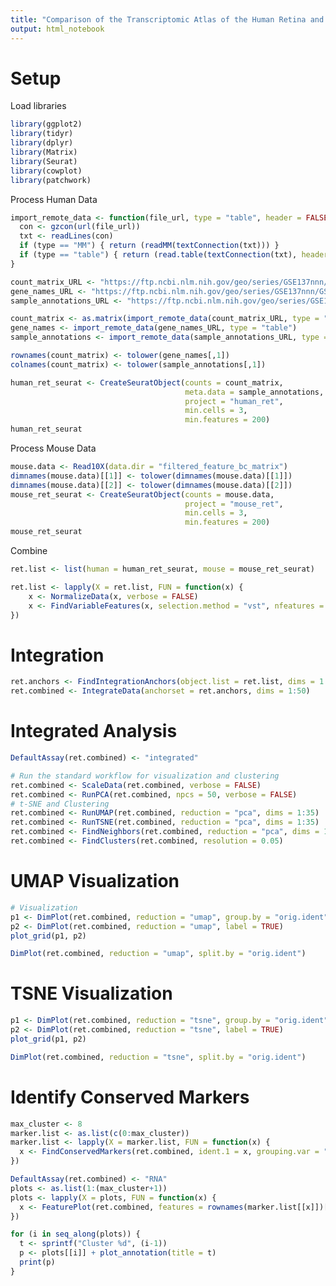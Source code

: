 ```yaml
---
title: "Comparison of the Transcriptomic Atlas of the Human Retina and Mouse Retina"
output: html_notebook
---
```

# Setup
Load libraries
```r
library(ggplot2)
library(tidyr)
library(dplyr)
library(Matrix)
library(Seurat)
library(cowplot)
library(patchwork)
```
Process Human Data
```r
import_remote_data <- function(file_url, type = "table", header = FALSE) {
  con <- gzcon(url(file_url))
  txt <- readLines(con)
  if (type == "MM") { return (readMM(textConnection(txt))) }
  if (type == "table") { return (read.table(textConnection(txt), header = header)) }
}

count_matrix_URL <- "https://ftp.ncbi.nlm.nih.gov/geo/series/GSE137nnn/GSE137537/suppl/GSE137537_counts.mtx.gz"
gene_names_URL <- "https://ftp.ncbi.nlm.nih.gov/geo/series/GSE137nnn/GSE137537/suppl/GSE137537_gene_names.txt.gz"
sample_annotations_URL <- "https://ftp.ncbi.nlm.nih.gov/geo/series/GSE137nnn/GSE137537/suppl/GSE137537_sample_annotations.tsv.gz"

count_matrix <- as.matrix(import_remote_data(count_matrix_URL, type = "MM"))
gene_names <- import_remote_data(gene_names_URL, type = "table")
sample_annotations <- import_remote_data(sample_annotations_URL, type = "table", header = TRUE)
```
```r
rownames(count_matrix) <- tolower(gene_names[,1])
colnames(count_matrix) <- tolower(sample_annotations[,1])

human_ret_seurat <- CreateSeuratObject(counts = count_matrix, 
                                       meta.data = sample_annotations, 
                                       project = "human_ret", 
                                       min.cells = 3, 
                                       min.features = 200)
human_ret_seurat
```

Process Mouse Data
```r
mouse.data <- Read10X(data.dir = "filtered_feature_bc_matrix")
dimnames(mouse.data)[[1]] <- tolower(dimnames(mouse.data)[[1]])
dimnames(mouse.data)[[2]] <- tolower(dimnames(mouse.data)[[2]])
mouse_ret_seurat <- CreateSeuratObject(counts = mouse.data, 
                                       project = "mouse_ret", 
                                       min.cells = 3, 
                                       min.features = 200)
mouse_ret_seurat
```
Combine
```r
ret.list <- list(human = human_ret_seurat, mouse = mouse_ret_seurat)

ret.list <- lapply(X = ret.list, FUN = function(x) {
    x <- NormalizeData(x, verbose = FALSE)
    x <- FindVariableFeatures(x, selection.method = "vst", nfeatures = 2000, verbose = FALSE)
})
```

# Integration
```r
ret.anchors <- FindIntegrationAnchors(object.list = ret.list, dims = 1:50,  anchor.features = 1000)
ret.combined <- IntegrateData(anchorset = ret.anchors, dims = 1:50)
```

# Integrated Analysis
```r
DefaultAssay(ret.combined) <- "integrated"

# Run the standard workflow for visualization and clustering
ret.combined <- ScaleData(ret.combined, verbose = FALSE)
ret.combined <- RunPCA(ret.combined, npcs = 50, verbose = FALSE)
# t-SNE and Clustering
ret.combined <- RunUMAP(ret.combined, reduction = "pca", dims = 1:35)
ret.combined <- RunTSNE(ret.combined, reduction = "pca", dims = 1:35)
ret.combined <- FindNeighbors(ret.combined, reduction = "pca", dims = 1:35)
ret.combined <- FindClusters(ret.combined, resolution = 0.05)
```
# UMAP Visualization
```r
# Visualization
p1 <- DimPlot(ret.combined, reduction = "umap", group.by = "orig.ident")
p2 <- DimPlot(ret.combined, reduction = "umap", label = TRUE)
plot_grid(p1, p2)
```
```r
DimPlot(ret.combined, reduction = "umap", split.by = "orig.ident")
```

# TSNE Visualization
```r
p1 <- DimPlot(ret.combined, reduction = "tsne", group.by = "orig.ident")
p2 <- DimPlot(ret.combined, reduction = "tsne", label = TRUE)
plot_grid(p1, p2)
```
```r
DimPlot(ret.combined, reduction = "tsne", split.by = "orig.ident")
```
# Identify Conserved Markers
```r
max_cluster <- 8
marker.list <- as.list(c(0:max_cluster))
marker.list <- lapply(X = marker.list, FUN = function(x) {
  x <- FindConservedMarkers(ret.combined, ident.1 = x, grouping.var = "orig.ident", verbose = TRUE)
})
```
```r
DefaultAssay(ret.combined) <- "RNA"
plots <- as.list(1:(max_cluster+1))
plots <- lapply(X = plots, FUN = function(x) {
  x <- FeaturePlot(ret.combined, features = rownames(marker.list[[x]])[1:6], min.cutoff = "q9")
})
```
```r
for (i in seq_along(plots)) {
  t <- sprintf("Cluster %d", (i-1))
  p <- plots[[i]] + plot_annotation(title = t)
  print(p)
}
```




